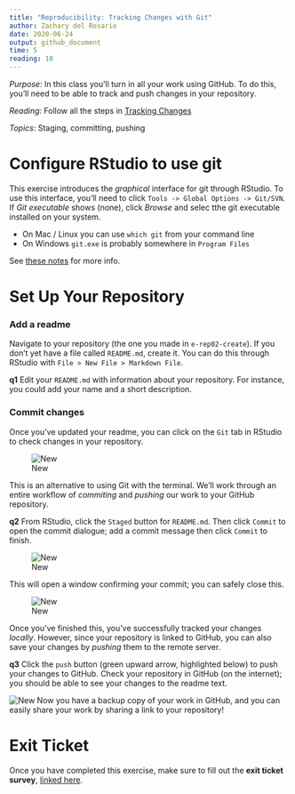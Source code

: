 ```yaml
---
title: "Reproducibility: Tracking Changes with Git"
author: Zachary del Rosario
date: 2020-06-24
output: github_document
time: 5
reading: 10
---
```


*Purpose*: In this class you'll turn in all your work using GitHub. To do this, you'll need to be able to track and push changes in your repository.

*Reading*: Follow all the steps in [Tracking Changes](https://swcarpentry.github.io/git-novice/04-changes/index.html)

*Topics*: Staging, committing, pushing

# Configure RStudio to use git
<!-- -------------------------------------------------- -->

This exercise introduces the *graphical* interface for git through RStudio. To
use this interface, you'll need to click `Tools -> Global Options -> Git/SVN`.
If *Git executable* shows (none), click *Browse* and selec tthe git executable
installed on your system.

- On Mac / Linux you can use `which git` from your command line
- On Windows `git.exe` is probably somewhere in `Program Files`

See [these
notes](https://jennybc.github.io/2014-05-12-ubc/ubc-r/session03_git.html) for
more info.

# Set Up Your Repository
<!-- -------------------------------------------------- -->

### Add a readme
<!-- ------------------------- -->

Navigate to your repository (the one you made in `e-rep02-create`). If you don't yet have a file called `README.md`, create it. You can do this through RStudio with `File > New File > Markdown File`.

__q1__ Edit your `README.md` with information about your repository. For instance, you could add your name and a short description.

### Commit changes
<!-- ------------------------- -->

Once you've updated your readme, you can click on the `Git` tab in RStudio to check changes in your repository.

![New](./images/rep03-git.png)

This is an alternative to using Git with the terminal. We'll work through an entire workflow of *commiting* and *pushing* our work to your GitHub repository.

__q2__ From RStudio, click the `Staged` button for `README.md`. Then click `Commit` to open the commit dialogue; add a commit message then click `Commit` to finish.

![New](./images/rep03-commit.png)

This will open a window confirming your commit; you can safely close this.

![New](./images/rep03-commit-msg.png)

Once you've finished this, you've successfully tracked your changes *locally*. However, since your repository is linked to GitHub, you can also save your changes by *pushing* them to the remote server.

__q3__ Click the `push` button (green upward arrow, highlighted below) to push your changes to GitHub. Check your repository in GitHub (on the internet); you should be able to see your changes to the readme text.

![New](./images/rep03-push.png)
Now you have a backup copy of your work in GitHub, and you can easily share your work by sharing a link to your repository!

<!-- include-exit-ticket -->
# Exit Ticket
<!-- -------------------------------------------------- -->

Once you have completed this exercise, make sure to fill out the **exit ticket survey**, [linked here](https://docs.google.com/forms/d/e/1FAIpQLSeuq2LFIwWcm05e8-JU84A3irdEL7JkXhMq5Xtoalib36LFHw/viewform?usp=pp_url&entry.693978880=e-rep03-track-assignment.Rmd).
